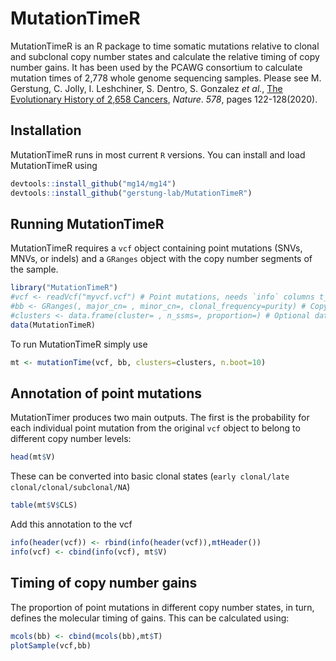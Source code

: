 # MutationTimeR
MutationTimeR is an R package to time somatic mutations relative to clonal and subclonal copy number states and calculate
the relative timing of copy number gains.
It has been used by the PCAWG consortium to calculate mutation times of 2,778 whole genome sequencing samples. 
Please see M. Gerstung, C. Jolly, I. Leshchiner, S. Dentro, S. Gonzalez _et al._, [The Evolutionary History of 2,658 Cancers](https://doi.org/10.1038/s41586-019-1907-7), _Nature_. *578*, pages 122-128(2020).	

## Installation
MutationTimeR runs in most current `R` versions. You can install and load MutationTimeR using
```R
devtools::install_github("mg14/mg14")
devtools::install_github("gerstung-lab/MutationTimeR")
```

## Running MutationTimeR
MutationTimeR requires a `vcf` object containing point mutations (SNVs, MNVs, or indels) and a `GRanges` object with the copy number segments of the sample.

```R
library("MutationTimeR")
#vcf <- readVcf("myvcf.vcf") # Point mutations, needs `info` columns t_alt_count t_ref_count
#bb <- GRanges(, major_cn= , minor_cn=, clonal_frequency=purity) # Copy number segments, needs columns  major_cn, minor_cn and clonal_frequency of each segment
#clusters <- data.frame(cluster= , n_ssms=, proportion=) # Optional data.frame with subclonal cluster locations (VAF proportion) and size (number of variants n_ssms)
data(MutationTimeR)
```

To run MutationTimeR simply use

```R
mt <- mutationTime(vcf, bb, clusters=clusters, n.boot=10)
```

## Annotation of point mutations
MutationTimer produces two main outputs. The first is the probability for each individual point mutation from the original `vcf` object to belong to different copy number levels:

```R
head(mt$V)
```

These can be converted into basic clonal states (`early clonal/late clonal/clonal/subclonal/NA`)

```R
table(mt$V$CLS)
```

Add this annotation to the vcf

```R
info(header(vcf)) <- rbind(info(header(vcf)),mtHeader())
info(vcf) <- cbind(info(vcf), mt$V)
```

## Timing of copy number gains
The proportion of point mutations in different copy number states, in turn, defines the molecular timing of gains. This can be calculated using: 

```R
mcols(bb) <- cbind(mcols(bb),mt$T)
plotSample(vcf,bb)
```

